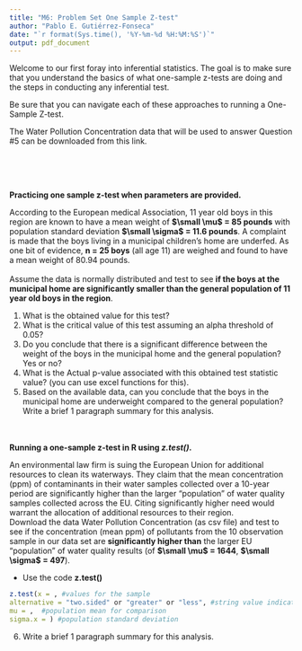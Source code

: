 ```yaml
---
title: "M6: Problem Set One Sample Z-test"
author: "Pablo E. Gutiérrez-Fonseca"
date: "`r format(Sys.time(), '%Y-%m-%d %H:%M:%S')`"
output: pdf_document
---
```


Welcome to our first foray into inferential statistics. The goal is to make sure that you understand the basics of what one-sample z-tests are doing and the steps in conducting any inferential test.  

Be sure that you can navigate each of these approaches to running a One-Sample Z-test.  

The Water Pollution Concentration data that will be used to answer Question #5 can be downloaded from this link.<br />  

<br />  
<br /> 

**Practicing one sample z-test when parameters are provided.<br />** 

According to the European medical Association, 11 year old boys in this region are known to have a mean weight of **$\small \mu$ = 85 pounds** with population standard deviation **$\small \sigma$ = 11.6 pounds**. A complaint is made that the boys living in a municipal children's home are underfed. As one bit of evidence, **n = 25 boys** (all age 11) are weighed and found to have a mean weight of 80.94 pounds.<br />  
Assume the data is normally distributed and test to see **if the boys at the municipal home are significantly smaller than the general population of 11 year old boys in the region**.<br/> 

1. What is the obtained value for this test?<br />
2. What is the critical value of this test assuming an alpha threshold of 0.05?
3. Do you conclude that there is a significant difference between the weight of the boys in the
municipal home and the general population? Yes or no?
4. What is the Actual p-value associated with this obtained test statistic value? (you can use excel
functions for this).
5. Based on the available data, can you conclude that the boys in the municipal home are
underweight compared to the general population? Write a brief 1 paragraph summary for this
analysis.
<br />  
<br /> 

**Running a one-sample z-test in R using _z.test()_.**<br />

An environmental law firm is suing the European Union for additional resources to clean its waterways. They claim that the mean concentration (ppm) of contaminants in their water samples collected over a 10-year period are significantly higher than the larger "population" of water quality samples collected across the EU. Citing significantly higher need would warrant the allocation of additional resources to
their region.
<br />
Download the data Water Pollution Concentration (as csv file) and test to see if the concentration (mean ppm) of pollutants from the 10 observation sample in our data set are **significantly higher than** the larger EU "population" of water quality results (of **$\small \mu$ = 1644**, **$\small \sigma$ = 497**).

- Use the code **z.test()**
```r
z.test(x = , #values for the sample
alternative = "two.sided" or "greater" or "less", #string value indicating type of null hypothesis
mu = ,  #population mean for comparison
sigma.x = ) #population standard deviation
```

6. Write a brief 1 paragraph summary for this analysis.



